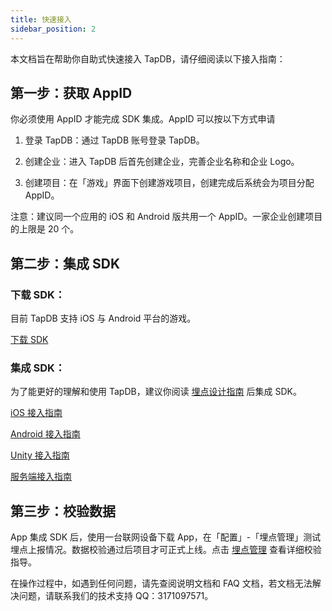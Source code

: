 ```yaml
---
title: 快速接入
sidebar_position: 2
---
```


本文档旨在帮助你自助式快速接入 TapDB，请仔细阅读以下接入指南：

## 第一步：获取 AppID

你必须使用 AppID 才能完成 SDK 集成。AppID 可以按以下方式申请

1. 登录 TapDB：通过 TapDB 账号登录 TapDB。

2. 创建企业：进入 TapDB 后首先创建企业，完善企业名称和企业 Logo。

3. 创建项目：在「游戏」界面下创建游戏项目，创建完成后系统会为项目分配 AppID。

注意：建议同一个应用的 iOS 和 Android 版共用一个 AppID。一家企业创建项目的上限是 20 个。

## 第二步：集成 SDK

### 下载 SDK：

目前 TapDB 支持 iOS 与 Android 平台的游戏。

[下载 SDK](/sdk/tapdb/download)

### 集成 SDK：

为了能更好的理解和使用 TapDB，建议你阅读 [埋点设计指南](/sdk/tapdb/features/custom-event/data-model) 后集成 SDK。

[iOS 接入指南](/sdk/tapdb/sdk/ios)

[Android 接入指南](/sdk/tapdb/sdk/android)

[Unity 接入指南](/sdk/tapdb/sdk/unity)

[服务端接入指南](/sdk/tapdb/sdk/server-side-integration)

## 第三步：校验数据

App 集成 SDK 后，使用一台联网设备下载 App，在「配置」-「埋点管理」测试埋点上报情况。数据校验通过后项目才可正式上线。点击 [埋点管理](/sdk/tapdb/features/custom-event/tracking-management) 查看详细校验指导。

在操作过程中，如遇到任何问题，请先查阅说明文档和 FAQ 文档，若文档无法解决问题，请联系我们的技术支持 QQ：3171097571。
